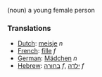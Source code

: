 (noun) a young female person

===Translations===
*[[Dutch]]: [[meisje]] ''n''
*[[French]]: [[fille]] ''f''
*[[German]]: [[Mädchen]] ''n''
*[[Hebrew]]: [[בחורה]] ''f'', [[ילדה]] ''f''